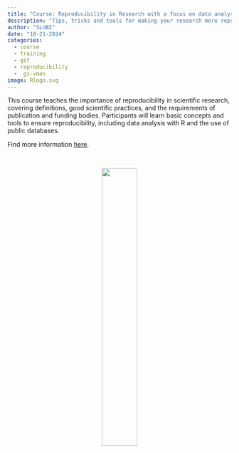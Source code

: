```yaml
---
title: "Course: Reproducibility in Research with a focus on data analysis using the program R"
description: "Tips, tricks and tools for making your research more reproducible."
author: "SLUBI"
date: "10-21-2024"
categories:
  - course
  - training
  - git 
  - reproducibility
  -  gs-vmas
image: Rlogo.svg
---
```


This course teaches the importance of reproducibility in scientific research, covering definitions, good scientific practices, and the requirements of publication and funding bodies. Participants will learn basic concepts and tools to ensure reproducibility, including data analysis with R and the use of public databases.

Find more information [here](https://personalkurser.slu.se/kurser/kurs.cfm?KursID=PVG0038&oid=10). 

<br>
<center>
[![](Rlogo.svg){.class width=40%}](https://www.r-project.org/about.html)